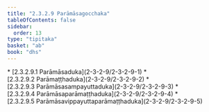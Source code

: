 ```yaml
---
title: "2.3.2.9 Parāmāsagocchaka"
tableOfContents: false
sidebar:
  order: 13
type: "tipitaka"
basket: "ab"
book: "dhs"
---
```



<DynamicBreadcrumb />



<TableOfContents book="dhs" section="2.3.2.9">
* [2.3.2.9.1 Parāmāsaduka](2-3-2-9/2-3-2-9-1)
* [2.3.2.9.2 Parāmaṭṭhaduka](2-3-2-9/2-3-2-9-2)
* [2.3.2.9.3 Parāmāsasampayuttaduka](2-3-2-9/2-3-2-9-3)
* [2.3.2.9.4 Parāmāsaparāmaṭṭhaduka](2-3-2-9/2-3-2-9-4)
* [2.3.2.9.5 Parāmāsavippayuttaparāmaṭṭhaduka](2-3-2-9/2-3-2-9-5)
</TableOfContents>